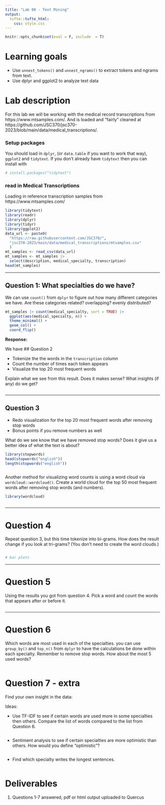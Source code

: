 ```yaml
---
title: "Lab 08 - Text Mining"
output: 
  tufte::tufte_html:
    css: style.css
---
```


```r
knitr::opts_chunk$set(eval = F, include  = T)
```

# Learning goals

- Use `unnest_tokens()` and `unnest_ngrams()` to extract tokens and ngrams from text.
- Use dplyr and ggplot2 to analyze text data

# Lab description

For this lab we will be working with the medical record transcriptions from https://www.mtsamples.com/. And is loaded and "fairly" cleaned at https://github.com/JSC370/jsc370-2023/blob/main/data/medical_transcriptions/.


### Setup packages

You should load in `dplyr`, (or `data.table` if you want to work that way), `ggplot2` and `tidytext`.
If you don't already have `tidytext` then you can install with

```r
# install.packages("tidytext")
```

### read in Medical Transcriptions

Loading in reference transcription samples from https://www.mtsamples.com/

```r
library(tidytext)
library(readr)
library(dplyr)
library(tidyr)
library(ggplot2)
data_url <- paste0(
  "https://raw.githubusercontent.com/JSC370/",
  "jsc370-2023/main/data/medical_transcriptions/mtsamples.csv"
  )
mt_samples <- read_csv(data_url)
mt_samples <- mt_samples |>
  select(description, medical_specialty, transcription)
head(mt_samples)
```
---

## Question 1: What specialties do we have?

We can use `count()` from `dplyr` to figure out how many different categories we have. Are these categories related? overlapping? evenly distributed?

```r
mt_samples |> count(medical_specialty, sort = TRUE) |> 
  ggplot(aes(medical_specialty, n)) + 
  theme_minimal() + 
  geom_col() + 
  coord_flip()
```


**Response:**

We have 
## Question 2

- Tokenize the the words in the `transcription` column
- Count the number of times each token appears
- Visualize the top 20 most frequent words

Explain what we see from this result. Does it makes sense? What insights (if any) do we get?

```r
```


---

## Question 3

- Redo visualization for the top 20 most frequent words after removing stop words
- Bonus points if you remove numbers as well

What do we see know that we have removed stop words? Does it give us a better idea of what the text is about?


```r
library(stopwords)
head(stopwords("english"))
length(stopwords("english"))
```

```r
```

Another method for visualizing word counts is using a word cloud via `wordcloud::wordcloud()`. Create a world cloud for the top 50 most frequent words after removing stop words (and numbers).


```r
library(wordcloud)
```

```r
```

---

# Question 4

Repeat question 3, but this time tokenize into bi-grams. How does the result change if you look at tri-grams? (You don't need to create the word clouds.)

```r
```

```r
# bar plots
```

---

# Question 5

Using the results you got from question 4. Pick a word and count the words that appears after or before it.


```r
```

---

# Question 6 

Which words are most used in each of the specialties. you can use `group_by()` and `top_n()` from `dplyr` to have the calculations be done within each specialty. Remember to remove stop words. How about the most 5 used words?

```r
```

# Question 7 - extra

Find your own insight in the data:

Ideas:

-  Use TF-IDF to see if certain words are used more in some specialties then others. Compare the list of words compared to the list from Question 6.

```r
```


-  Sentiment analysis to see if certain specialties are more optimistic than others. How would you define "optimistic"?

```r
```

- Find which specialty writes the longest sentences.

```r
```

# Deliverables

1. Questions 1-7 answered, pdf or html output uploaded to Quercus